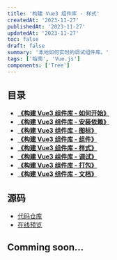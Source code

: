```yaml
---
title: '构建 Vue3 组件库 - 样式'
createdAt: '2023-11-27'
publishedAt: '2023-11-27'
updatedAt: '2023-11-27'
toc: false
draft: false
summary: '本地如何实时的调试组件库。'
tags: ['指南', 'Vue.js']
components: ['Tree']
---
```


## 目录

- [**《构建 Vue3 组件库 - 如何开始》**](/posts/setup-vue3-component-library/how-to-start)
- [**《构建 Vue3 组件库 - 安装依赖》**](/posts/setup-vue3-component-library/install-deps)
- [**《构建 Vue3 组件库 - 图标》**](/posts/setup-vue3-component-library/svg-icon)
- [**《构建 Vue3 组件库 - 组件》**](/posts/setup-vue3-component-library/sfc)
- [**《构建 Vue3 组件库 - 样式》**](/posts/setup-vue3-component-library/css)
- [**《构建 Vue3 组件库 - 调试》**](/posts/setup-vue3-component-library/debug)
- [**《构建 Vue3 组件库 - 打包》**](/posts/setup-vue3-component-library/build)
- [**《构建 Vue3 组件库 - 文档》**](/posts/setup-vue3-component-library/doc)

## 源码

- [代码仓库](https://github.com/passionzale/geist-design)
- [在线预览](https://geist-design.lovchun.com)

## Comming soon...